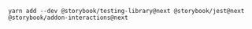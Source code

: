 ```shell
yarn add --dev @storybook/testing-library@next @storybook/jest@next @storybook/addon-interactions@next
```
